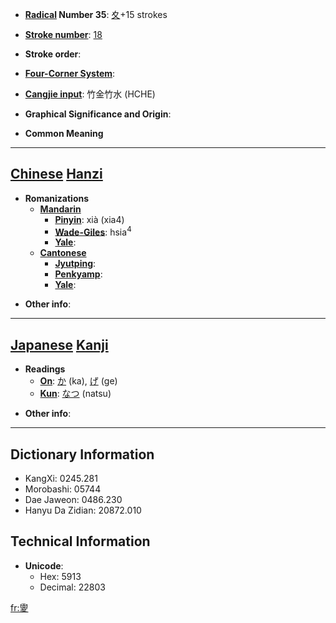 * '''[[Wiktionary:Chinese radical index| Radical]] Number 35''': [[Wiktionary:Chinese radical index 夊|夊]]+15 strokes

* '''[[Wiktionary:Chinese total strokes index|Stroke number]]''': [[Wiktionary:Chinese total strokes index 18|18]]

* '''Stroke order''': 

* '''[[Wiktionary:Chinese four corner index|Four-Corner System]]''': 

* '''[[Wiktionary:Chinese Cangjie index|Cangjie input]]''': 竹金竹水 (HCHE)

* '''Graphical Significance and Origin''': 

* '''Common Meaning'''

----

== [[Chinese]] [[Hanzi]] ==

* '''Romanizations'''
** '''[[Mandarin]]'''
*** '''[[Pinyin]]''': xià (xia4)
*** '''[[Wade-Giles]]''': hsia<sup>4</sup>
*** '''[[Yale]]''': 
** '''[[Cantonese]]'''
*** '''[[Jyutping]]''':
*** '''[[Penkyamp]]''': 
*** '''[[Yale]]''': 

* '''Other info''': 

----

== [[Japanese]] [[Kanji]] ==

* '''Readings'''
** '''[[On]]''': [[か]] (ka), [[げ]] (ge)
** '''[[Kun]]''': [[なつ]] (natsu)

* '''Other info''':  

----

== Dictionary Information ==

* KangXi: 0245.281
* Morobashi: 05744
* Dae Jaweon: 0486.230
* Hanyu Da Zidian: 20872.010

== Technical Information ==

* '''Unicode''':
** Hex: 5913
** Decimal: 22803

[[fr:夓]]